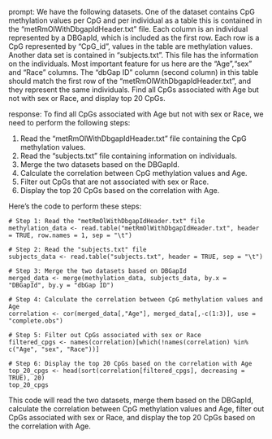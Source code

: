 prompt:
We have the following datasets. One of the dataset contains CpG methylation values per CpG and per individual as a table this is contained in the “metRmOlWithDbgapIdHeader.txt” file. Each column is an individual represented by a DBGapId, which is included as the first row. Each row is a CpG represented by "CpG_id", values in the table are methylation values. Another data set is contained in “subjects.txt”. This file has the information on the individuals. Most important feature for us here are the "Age","sex" and "Race" columns. The "dbGap ID" column (second column) in this table should match the first row of the "metRmOlWithDbgapIdHeader.txt", and they represent the same individuals. Find all CpGs associated with Age but not with sex or Race, and display top 20 CpGs.

response:
To find all CpGs associated with Age but not with sex or Race, we need to perform the following steps:

1. Read the "metRmOlWithDbgapIdHeader.txt" file containing the CpG methylation values.
2. Read the "subjects.txt" file containing information on individuals.
3. Merge the two datasets based on the DBGapId.
4. Calculate the correlation between CpG methylation values and Age.
5. Filter out CpGs that are not associated with sex or Race.
6. Display the top 20 CpGs based on the correlation with Age.

Here's the code to perform these steps:

```
# Step 1: Read the "metRmOlWithDbgapIdHeader.txt" file
methylation_data <- read.table("metRmOlWithDbgapIdHeader.txt", header = TRUE, row.names = 1, sep = "\t")

# Step 2: Read the "subjects.txt" file
subjects_data <- read.table("subjects.txt", header = TRUE, sep = "\t")

# Step 3: Merge the two datasets based on DBGapId
merged_data <- merge(methylation_data, subjects_data, by.x = "DBGapId", by.y = "dbGap ID")

# Step 4: Calculate the correlation between CpG methylation values and Age
correlation <- cor(merged_data[,"Age"], merged_data[,-c(1:3)], use = "complete.obs")

# Step 5: Filter out CpGs associated with sex or Race
filtered_cpgs <- names(correlation)[which(!names(correlation) %in% c("Age", "sex", "Race"))]

# Step 6: Display the top 20 CpGs based on the correlation with Age
top_20_cpgs <- head(sort(correlation[filtered_cpgs], decreasing = TRUE), 20)
top_20_cpgs
```

This code will read the two datasets, merge them based on the DBGapId, calculate the correlation between CpG methylation values and Age, filter out CpGs associated with sex or Race, and display the top 20 CpGs based on the correlation with Age.

